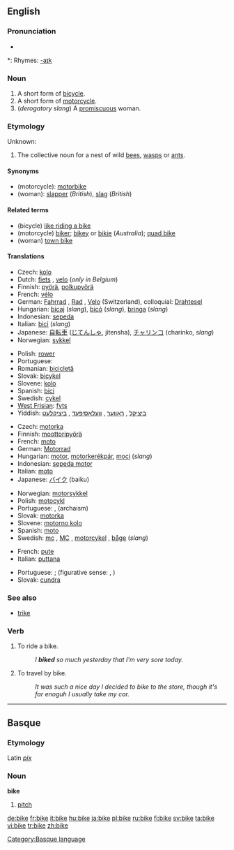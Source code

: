 ==English==
{{wikipedia|dab=bike}}

===Pronunciation===
* {{audio|en-us-bike.ogg|Audio (US)}}

*: Rhymes: [[Rhymes:English:-aɪk|-aɪk]]

===Noun===
{{en-noun}}

# A short form of [[bicycle]].
# A short form of [[motorcycle]].
# (''derogatory slang'') A [[promiscuous]] woman.

===Etymology===
Unknown:

{{en-noun}}
# The collective noun for a nest of wild [[bees]], [[wasps]] or [[ants]].

====Synonyms====
{{rfc-level|Synonyms at L4+ not in L3 POS section}}
* (motorcycle): [[motorbike]]
* (woman): [[slapper]] (''British''), [[slag]] (''British'')

====Related terms====
* (bicycle) [[like riding a bike]]
* (motorcycle) [[biker]]; [[bikey]] or [[bikie]] (''Australia''); [[quad bike]]
* (woman) [[town bike]]

====Translations====
<!--Add short forms only, if possible-->
{{trans-top|bicycle}}
* Czech: [[kolo]] {{n}}
* Dutch: [[fiets]] {{m}}, [[velo]] {{m}} (''only in Belgium'')
* Finnish: [[pyörä]], [[polkupyörä]]
* French: [[vélo]] {{m}}
* German: [[Fahrrad]] {{n}}, [[Rad#German|Rad]] {{n}}, [[Velo]] {{n}} (Switzerland), colloquial: [[Drahtesel]]
* Hungarian: [[bicaj]] (''slang''), [[bicó]] (''slang''), [[bringa]] (''slang'')
* Indonesian: [[sepeda]]
* Italian: [[bici]] (''slang'') {{f}} <!-- this is the full form and so is not equivalent to "bike": [[bicicletta]] {{f}}-->
* Japanese: [[自転車]] ([[じてんしゃ]], jitensha), [[チャリンコ]] (charinko, ''slang'')
* Norwegian: [[sykkel]] {{m}}
{{trans-mid}}
* Polish: [[rower]] {{m}}
* Portuguese: {{t+|pt|bicicleta|f}}
* Romanian: [[bicicletă]] {{f}}
* Slovak: [[bicykel]] {{m}}
* Slovene: [[kolo]] {{n}}
* Spanish: [[bici]] {{f}}
* Swedish: [[cykel]] {{c}}
* [[West Frisian]]: [[fyts]]
* Yiddish: [[ביציקל]] {{m}}, [[ראָווער]] {{m}}, [[וועלאָסיפּעד]] {{m}}, [[ביציקלעט]] {{m}}
{{trans-bottom}}

{{trans-top|motorcycle}}
* Czech: [[motorka]] {{f}}
* Finnish: [[moottoripyörä]]
* French: [[moto#French|moto]] {{f}}
* German: [[Motorrad]] {{n}}
* Hungarian: [[motor]], [[motorkerékpár]], [[moci]] (''slang'')
* Indonesian: [[sepeda motor]]
* Italian: [[moto#Italian|moto]] {{f}}
* Japanese: [[バイク]] (baiku)
{{trans-mid}}
* Norwegian: [[motorsykkel]] {{m}}
* Polish: [[motocykl]] {{m}}
* Portuguese: {{t+|pt|mota|f}}, {{t+|pt|motocicleta|f}} (archaism)
* Slovak: [[motorka#Slovak|motorka]] {{f}}
* Slovene: [[motorno kolo]] {{n}}
* Spanish: [[moto#Spanish|moto]] {{f}}
* Swedish: [[mc]] {{c}}, [[MC]] {{c}}, [[motorcykel]] {{c}}, [[båge]] {{c}} (''slang'')
{{trans-bottom}}

{{trans-top|promiscuous woman}}
* French: [[pute]] {{f}}
* Italian: [[puttana]] {{f}}
{{trans-mid}}
* Portuguese: {{t+|pt|puta|f}}; (figurative sense: {{t+|pt|vaca|f}}, {{t+|pt|cabra|f}})
* Slovak: [[cundra]] {{f}}
{{trans-bottom}}

===See also===
* [[trike]]

===Verb===
{{en-verb|bikes|biking|biked|biked}}

# To ride a bike.
#: ''I '''biked''' so much yesterday that I'm very sore today.''
# To travel by bike.
#: ''It was such a nice day I decided to bike to the store, though it's far enoguh I usually take my car.''

----

==Basque==

===Etymology===
Latin ''[[pix]]''

===Noun===
'''bike'''

# [[pitch]]

[[Category:Basque language]]

[[de:bike]]
[[fr:bike]]
[[it:bike]]
[[hu:bike]]
[[ja:bike]]
[[pl:bike]]
[[ru:bike]]
[[fi:bike]]
[[sv:bike]]
[[ta:bike]]
[[vi:bike]]
[[tr:bike]]
[[zh:bike]]